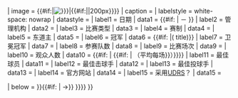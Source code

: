 <includeonly>{{infobox
| bodyclass  = vcalendar
| titleclass = summary
| above   = {{{name|{{PAGENAME}}}}}
| image   = {{#if:{{{image|}}}|[[File:{{{image|}}}|{{#if:{{{imagesize|}}}|{{{imagesize}}}|200px}}]]}}
| caption = {{{caption|}}}
| labelstyle = white-space: nowrap
| datastyle = <!-- white-space: nowrap -->
| label1  = 日期
| data1   = {{#if:{{{fromdate|}}} | {{{fromdate|}}}－{{{todate|}}} }}
| label2  = 管理机构
| data2   = {{{administrator|}}}
| label3  = 比赛类型
| data3   = {{{cricket format|}}}
| label4  = 赛制
| data4   = {{{tournament format|}}}
| label5  = 东道主
| data5   = {{{host|}}}
| label6  = 冠军
| data6   = {{{champions|}}} {{#if:{{{count|}}} |({{ordinal|{{{count}}}}} title)}}
| label7  = 卫冕冠军
| data7   = {{{defending champions|}}}
| label8  = 参赛队数
| data8   = {{{participants|}}}
| label9  = 比赛场次
| data9   = {{{matches|}}}
| label10 = 观众人数
| data10  = {{#if:{{{attendance|}}} | {{formatnum: {{{attendance|}}}}} {{#if:{{{matches|}}} | （平均每场{{formatnum: {{#expr: {{{attendance|}}} / {{{matches|}}} round 0}}}}）}}}}
| label11 = 最佳球员
| data11  = {{{player of the series|}}}
| label12 = 最佳击球手
| data12  = {{{most runs|}}}
| label13 = 最佳投球手
| data13  = {{{most wickets|}}}
| label14 = 官方网站
| data14  = {{{website|}}}
| label15 = 采用[[裁判决定审查系统|UDRS]]？
| data15  = {{{drs|}}}

| below  = {{hide in print|1={{#if:{{{previous_year|}}} | {{align|left|&larr; {{#if:{{{previous_tournament|}}} | [[{{{previous_tournament|}}}|{{{previous_year|}}}]] | {{{previous_year|}}}}}}} }}{{#if:{{{next_year|}}} | {{align|right|{{#if:{{{next_tournament|}}} | [[{{{next_tournament|}}}|{{{next_year|}}}]] | {{{next_year|}}}}} &rarr;}} }}}}
}}</includeonly><noinclude>
{{documentation}}
</noinclude>
